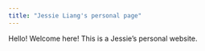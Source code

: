 ```yaml
---
title: "Jessie Liang's personal page"
---
```


Hello! Welcome here! This is a Jessie's personal website. 


